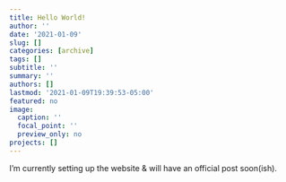 ```yaml
---
title: Hello World!
author: ''
date: '2021-01-09'
slug: []
categories: [archive]
tags: []
subtitle: ''
summary: ''
authors: []
lastmod: '2021-01-09T19:39:53-05:00'
featured: no
image:
  caption: ''
  focal_point: ''
  preview_only: no
projects: []
---
```


I'm currently setting up the website & will have an official post soon(ish).
